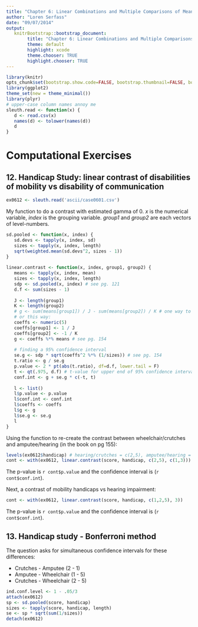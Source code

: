 ```yaml
---
title: "Chapter 6: Linear Combinations and Multiple Comparisons of Means"
author: "Loren Serfass"
date: "09/07/2014"
output:
   knitrBootstrap::bootstrap_document:
        title: "Chapter 6: Linear Combinations and Multiple Comparisons of Means"
        theme: default
        highlight: xcode
        theme.chooser: TRUE
        highlight.chooser: TRUE
---
```


```r
library(knitr)
opts_chunk$set(bootstrap.show.code=FALSE, bootstrap.thumbnail=FALSE, bootstrap.show.message=FALSE)
library(ggplot2)
theme_set(new = theme_minimal())
library(plyr)
# upper-case column names annoy me
sleuth.read <- function(x) {
   d <- read.csv(x)
   names(d) <- tolower(names(d))
   d
}
```

# Computational Exercises

## 12. Handicap Study: linear contrast of disabilities of mobility vs disability of communication

```r
ex0612 <- sleuth.read('ascii/case0601.csv')
```

My function to do a contrast with estimated gamma of 0.
*x* is the numerical variable, *index* is the grouping
variable.  *group1* and *group2* are each vectors of level-numbers.

```r
sd.pooled <- function(x, index) {
   sd.devs <- tapply(x, index, sd)
   sizes <- tapply(x, index, length)
   sqrt(weighted.mean(sd.devs^2, sizes - 1))
}
   
linear.contrast <- function(x, index, group1, group2) {
   means <- tapply(x, index, mean)
   sizes <- tapply(x, index, length)
   sdp <- sd.pooled(x, index) # see pg. 121
   d.f <- sum(sizes - 1)
   
   J <- length(group1)
   K <- length(group2)
   # g <- sum(means[group1]) / J - sum(means[group2]) / K # one way to do it, see pg. 156
   # or this way:
   coeffs <- numeric(5)
   coeffs[group1] <- 1 / J
   coeffs[group2] <- -1 / K
   g <- coeffs %*% means # see pg. 154
   
   # finding a 95% confidence interval
   se.g <- sdp * sqrt(coeffs^2 %*% (1/sizes)) # see pg. 154
   t.ratio <- g / se.g
   p.value <- 2 * pt(abs(t.ratio), df=d.f, lower.tail = F)
   t <- qt(.975, d.f) # t-value for upper end of 95% confidence interval
   conf.int <- g + se.g * c(-t, t)
   
   l <- list()
   l$p.value <- p.value
   l$conf.int <- conf.int
   l$coeffs <- coeffs
   l$g <- g
   l$se.g <- se.g
   l
}
```

Using the function to re-create the contrast between wheelchair/crutches and amputee/hearing
(in the book on pg 155):

```r
levels(ex0612$handicap) # hearing/crutches = c(2,5), amputee/hearing = c(1,3)
cont <- with(ex0612, linear.contrast(score, handicap, c(2,5), c(1,3)))
```

The p-value is `r cont$p.value` and the confidence interval is (`r cont$conf.int`).

Next, a contrast of mobility handicaps vs hearing impairment:

```r
cont <- with(ex0612, linear.contrast(score, handicap, c(1,2,5), 3))
```

The p-value is `r cont$p.value` and the confidence interval is (`r cont$conf.int`).

## 13. Handicap study - Bonferroni method

The question asks for simultaneous confidence intervals for these differences:

* Crutches - Amputee (2 - 1)
* Amputee - Wheelchair (1 - 5)
* Crutches - Wheelchair (2 - 5)

```r
ind.conf.level <- 1 - .05/3
attach(ex0612)
sp <- sd.pooled(score, handicap)
sizes <- tapply(score, handicap, length)
se <- sp * sqrt(sum(1/sizes))
detach(ex0612)
```

